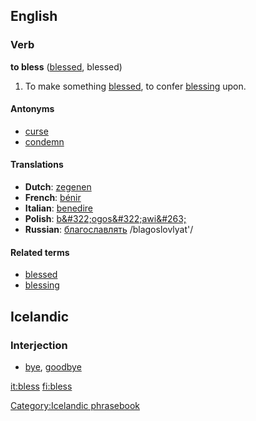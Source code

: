 ==English==
===Verb===
'''to bless''' ([[blessed]], blessed)

#To make something [[blessed]], to confer [[blessing]] upon.

====Antonyms====
*[[curse]]
*[[condemn]]

====Translations====
*'''Dutch''': [[zegenen]]
*'''French''': [[bénir]]
*'''Italian''': [[benedire]]
*'''Polish''': [[b&#322;ogos&#322;awi&#263;]]
*'''Russian''': [[благославлять]] /blagoslovlyat'/

====Related terms====
*[[blessed]]
*[[blessing]]

== Icelandic ==

=== Interjection ===

* [[bye]], [[goodbye]]

[[Category:Icelandic phrasebook]]

[[it:bless]]
[[fi:bless]]